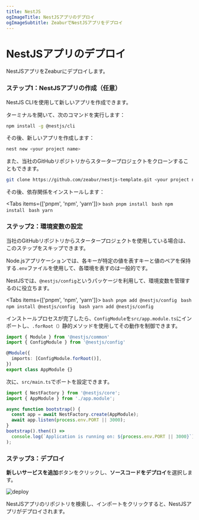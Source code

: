 ```yaml
---
title: NestJS
ogImageTitle: NestJSアプリのデプロイ
ogImageSubtitle: ZeaburでNestJSアプリをデプロイ
---
```



# NestJSアプリのデプロイ

NestJSアプリをZeaburにデプロイします。

### ステップ1：NestJSアプリの作成（任意）

NestJS CLIを使用して新しいアプリを作成できます。

ターミナルを開いて、次のコマンドを実行します：

```bash
npm install -g @nestjs/cli
```

その後、新しいアプリを作成します：

```bash
nest new <your project name>
```

また、当社のGitHubリポジトリからスタータープロジェクトをクローンすることもできます。

```bash
git clone https://github.com/zeabur/nestjs-template.git <your project name>
```

その後、依存関係をインストールします：

<Tabs items={['pnpm', 'npm', 'yarn']}>
  <Tab>
    ```bash
    pnpm install
    ```
  </Tab>
  <Tab>
    ```bash
    npm install
    ```
  </Tab>
  <Tab>
    ```bash
    yarn
    ```
  </Tab>
</Tabs>

### ステップ2：環境変数の設定

<Callout type="info" emoji="ℹ️">
  当社のGitHubリポジトリからスタータープロジェクトを使用している場合は、このステップをスキップできます。
</Callout>

Node.jsアプリケーションでは、各キーが特定の値を表すキーと値のペアを保持する`.env`ファイルを使用して、各環境を表すのは一般的です。

NestJSでは、`@nestjs/config`というパッケージを利用して、環境変数を管理するのに役立ちます。

<Tabs items={['pnpm', 'npm', 'yarn']}>
  <Tab>
    ```bash
    pnpm add @nestjs/config
    ```
  </Tab>
  <Tab>
    ```bash
    npm install @nestjs/config
    ```
  </Tab>
  <Tab>
    ```bash
    yarn add @nestjs/config
    ```
  </Tab>
</Tabs>

インストールプロセスが完了したら、`ConfigModule`を`src/app.module.ts`にインポートし、`.forRoot（）`静的メソッドを使用してその動作を制御できます。

```typescript
import { Module } from '@nestjs/common'
import { ConfigModule } from '@nestjs/config'

@Module({
  imports: [ConfigModule.forRoot()],
})
export class AppModule {}
```

次に、`src/main.ts`でポートを設定できます。

```typescript
import { NestFactory } from '@nestjs/core';
import { AppModule } from './app.module';

async function bootstrap() {
  const app = await NestFactory.create(AppModule);
  await app.listen(process.env.PORT || 3000);
}
bootstrap().then(() =>
  console.log(`Application is running on: ${process.env.PORT || 3000}`),
);
```

### ステップ3：デプロイ

**新しいサービスを追加**ボタンをクリックし、**ソースコードをデプロイ**を選択します。

![deploy](/deploy/common/select-service.en-US.png)

NestJSアプリのリポジトリを検索し、インポートをクリックすると、NestJSアプリがデプロイされます。